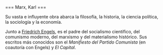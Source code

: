 <noinclude>{{header|1=Karl Marx}}</noinclude>

<includeonly>=== Marx, Karl ===</includeonly>

{{:header-bio
|wiki=marx-karl
|nombre y apellidos=Karl Marx
|apellidos y nombre=Marx, Karl
|imagen=karl-marx.jpg
|imagen tamaño=200px
|imagen enlace=
|fecha de nacimiento=5 de mayo de 1818
|lugar de nacimiento=Tréveris, Prusia
|fecha de fallecimiento=14 de marzo de 1883
|lugar de fallecimiento=Londres, Reino Unido
|descripcion=Filósofo y militante comunista
}}

Su vasta e influyente obra abarca la filosofía, la historia, la ciencia política, la sociología y la economía.

Junto a [[engels-friedrich|Friedrich Engels]], es el padre del socialismo científico, del comunismo moderno, del marxismo y del materialismo histórico. Sus escritos más conocidos son el ''Manifiesto del Partido Comunista'' (en coautoría con Engels) y ''El Capital''.

{{clear}}

<noinclude>{{footer}}</noinclude>

